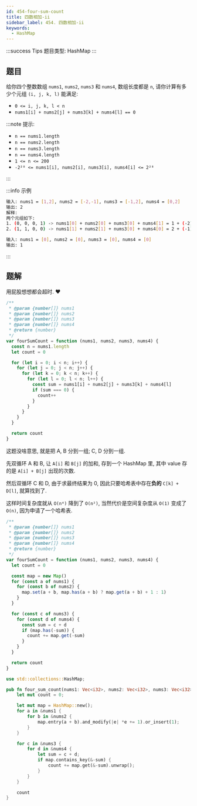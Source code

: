 ```yaml
---
id: 454-four-sum-count
title: 四数相加-ii
sidebar_label: 454. 四数相加-ii
keywords:
  - HashMap
---
```


:::success Tips
题目类型: HashMap
:::

## 题目

给你四个整数数组 `nums1`, `nums2`, `nums3` 和 `nums4`, 数组长度都是 `n`, 请你计算有多少个元组 `(i, j, k, l)` 能满足:

- `0 <= i, j, k, l < n`
- `nums1[i] + nums2[j] + nums3[k] + nums4[l] == 0`

:::note 提示:

- `n == nums1.length`
- `n == nums2.length`
- `n == nums3.length`
- `n == nums4.length`
- `1 <= n <= 200`
- `-2²⁸ <= nums1[i], nums2[i], nums3[i], nums4[i] <= 2²⁸`

:::

:::info 示例

```bash
输入: nums1 = [1,2], nums2 = [-2,-1], nums3 = [-1,2], nums4 = [0,2]
输出: 2
解释:
两个元组如下:
1. (0, 0, 0, 1) -> nums1[0] + nums2[0] + nums3[0] + nums4[1] = 1 + (-2) + (-1) + 2 = 0
2. (1, 1, 0, 0) -> nums1[1] + nums2[1] + nums3[0] + nums4[0] = 2 + (-1) + (-1) + 0 = 0
```

```bash
输入: nums1 = [0], nums2 = [0], nums3 = [0], nums4 = [0]
输出: 1
```

:::

## 题解


<Tabs>
  <TabItem value="无脑暴力四循环" label="无脑暴力四循环">

用屁股想想都会超时. ❤️

```ts
/**
 * @param {number[]} nums1
 * @param {number[]} nums2
 * @param {number[]} nums3
 * @param {number[]} nums4
 * @return {number}
 */
var fourSumCount = function (nums1, nums2, nums3, nums4) {
  const n = nums1.length
  let count = 0

  for (let i = 0; i < n; i++) {
    for (let j = 0; j < n; j++) {
      for (let k = 0; k < n; k++) {
        for (let l = 0; l < n; l++) {
          const sum = nums1[i] + nums2[j] + nums3[k] + nums4[l]
          if (sum === 0) {
            count++
          }
        }
      }
    }
  }

  return count
}
```

</TabItem>
  <TabItem value="JavaScript" label="JavaScript" default>

这题没啥意思, 就是把 A, B 分到一组; C, D 分到一组.

先双循环 A 和 B, 让 `A[i]` 和 `B[j]` 的加和, 存到一个 HashMap 里, 其中 value 存的是 `A[i] + B[j]` 出现的次数.

然后双循环 C 和 D, 由于求最终结果为 0, 因此只要哈希表中存在**负的** `C[k] + D[l]`, 就算找到了.

这样时间复杂度就从 `O(n⁴)` 降到了 `O(n²)`, 当然代价是空间复杂度从 `O(1)` 变成了 `O(n)`, 因为申请了一个哈希表.

```ts
/**
 * @param {number[]} nums1
 * @param {number[]} nums2
 * @param {number[]} nums3
 * @param {number[]} nums4
 * @return {number}
 */
var fourSumCount = function (nums1, nums2, nums3, nums4) {
  let count = 0

  const map = new Map()
  for (const a of nums1) {
    for (const b of nums2) {
      map.set(a + b, map.has(a + b) ? map.get(a + b) + 1 : 1)
    }
  }

  for (const c of nums3) {
    for (const d of nums4) {
      const sum = c + d
      if (map.has(-sum)) {
        count += map.get(-sum)
      }
    }
  }

  return count
}
```

</TabItem>
<TabItem value="Rust" label="Rust">

```rust
use std::collections::HashMap;

pub fn four_sum_count(nums1: Vec<i32>, nums2: Vec<i32>, nums3: Vec<i32>, nums4: Vec<i32>) -> i32 {
    let mut count = 0;

    let mut map = HashMap::new();
    for a in &nums1 {
        for b in &nums2 {
            map.entry(a + b).and_modify(|e| *e += 1).or_insert(1);
        }
    }

    for c in &nums3 {
        for d in &nums4 {
            let sum = c + d;
            if map.contains_key(&-sum) {
                count += map.get(&-sum).unwrap();
            }
        }
    }

    count
}
```

</TabItem>
</Tabs>
